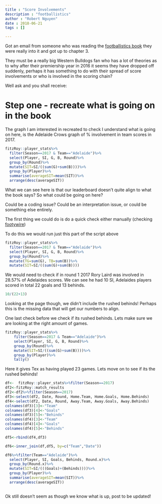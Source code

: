 ```yaml
---
title : "Score Involvements"
description : "footballistics"
author : "Robert Nguyen"
date : 2018-06-21
tags : []

---
```


Got an email from someone who was reading the [footballistics book](https://shop.abc.net.au/footballistics) they were really into it and got up to chapter 3. 

They must be a really big Western Bulldogs fan who has a lot of theories as to why after their premiership year in 2016 it seems they have dropped off suddenly, perhaps it has something to do with their spread of score involvements or who is involved in the scoring chain? 


Well ask and you shall receive:

# Step one - recreate what is going on in the book

The graph I am interested in recreated to check I understand what is going on here, is the Adelaide Crows graph of % involvement in team scores in 2017. 

```r
fitzRoy::player_stats%>%
  filter(Season==2017 & Team=="Adelaide")%>%
  select(Player, SI, G, B, Round)%>%
  group_by(Round)%>%
  mutate(SIT=SI/((sum(G)+sum(B))))%>%
  group_by(Player)%>%
  summarise(averageSIT=mean(SIT))%>%
  arrange(desc(averageSIT))  


```
What we can see here is that our leaderboard doesn't quite align to what the book says? So what could be going on here? 

Could be a coding issue? Could be an interpretation issue, or could be something else entirely.

The first thing we could do is do a quick check either manually (checking [footywire](https://www.footywire.com/afl/footy/ft_match_statistics?mid=9314)) 


To do this we would run just this part of the script above

```r

fitzRoy::player_stats%>%
  filter(Season==2017 & Team=="Adelaide")%>%
  select(Player, SI, G, B, Round)%>%
  group_by(Round)%>%
  mutate(TG=sum(G), TB=sum(B))%>%
  mutate(SIT=SI/((sum(G)+sum(B))))

```
We would need to check if in round 1 2017 Rory Laird was involved in 28.57% of Adelaides scores. We can see he had 10 SI, Adelaides players scored in total 22 goals and 13 behinds. 

```r
10/(22+13)

```
Looking at the page though, we didn't include the rushed behinds! Perhaps this is the missing data that will get our numbers to align.

One last check before we check if its rushed behinds. Lets make sure we are looking at the right amount of games. 

```r

fitzRoy::player_stats%>%
    filter(Season==2017 & Team=="Adelaide")%>%
    select(Player, SI, G, B, Round)%>%
    group_by(Round)%>%
    mutate(SIT=SI/((sum(G)+sum(B))))%>%
    group_by(Player)%>%
    tally()
```

Here it gives Tex as having played 23 games. Lets move on to see if its the rushed behinds!
```r

df<-  fitzRoy::player_stats%>%filter(Season==2017)
df2<-fitzRoy::match_results
df2<-df2%>%filter(Season==2017)
df3<-select(df2, Date, Round, Home.Team, Home.Goals, Home.Behinds)
df4<-select(df2, Date, Round, Away.Team, Away.Goals, Away.Behinds)
colnames(df3)[3]<-"Team"
colnames(df3)[4]<-"Goals"
colnames(df3)[5]<-"Behinds"
colnames(df4)[3]<-"Team"
colnames(df4)[4]<-"Goals"
colnames(df4)[5]<-"Behinds"

df5<-rbind(df4,df3)

df6<-inner_join(df,df5, by=c("Team","Date"))

df6%>%filter(Team=="Adelaide")%>%
  select(Player, SI, Goals, Behinds, Round.x)%>%
  group_by(Round.x)%>%
  mutate(SIT=SI/(((Goals)+(Behinds))))%>%
  group_by(Player)%>%
  summarise(averageSIT=mean(SIT))%>%
  arrange(desc(averageSIT))
  

```

Ok still doesn't seem as though we know what is up, post to be updated!
